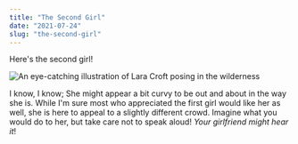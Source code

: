 ```yaml
---
title: "The Second Girl"
date: "2021-07-24"
slug: "the-second-girl"
---
```


Here's the second girl!

![An eye-catching illustration of Lara Croft posing in the wilderness](../src/images/ail3-1.jpg)

I know, I know; She might appear a bit curvy to be out and about in the way she is.
While I'm sure most who appreciated the first girl would like her as well, she is here to appeal to a slightly different crowd.
Imagine what you would do to her, but take care not to speak aloud! *Your girlfriend might hear it*!